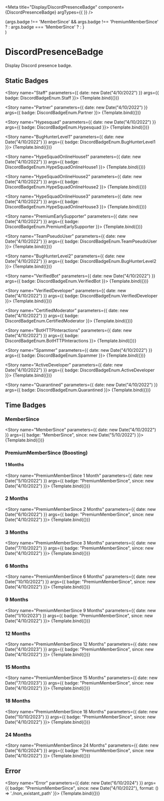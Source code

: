 
<Meta title="Display/DiscordPresenceBadge" component={DiscordPresenceBadge} argTypes={{ }} />


  <div style={{ fontSize: '16px' }}>
    <ThemeDiscordPresence
      classes={DiscordPresenceClassesDefault}
      theme={{ primary: '#2672c3', accent: '#001a30' }}
    >
      <Box>
        <DiscordPresenceLayout>
          <div style={{ padding: '10em', }}>
            <DiscordPresenceBadgeShowcase>
            {args.badge !== 'MemberSince' && args.badge !== 'PremiumMemberSince'
              ? <DiscordPresenceBadge badge={args.badge} format={args.format} />
              : args.badge === 'MemberSince'
                ? <DiscordPresenceBadgeMemberSince since={args.since} format={args.format} />
                : <DiscordPresenceBadgePremiumMemberSince since={args.since} format={args.format} />}
            </DiscordPresenceBadgeShowcase>
          </div>
        </DiscordPresenceLayout>
      </Box>
    </ThemeDiscordPresence>
  </div>
)

# DiscordPresenceBadge

Display Discord presence badge.

## Static Badges

<Story name="Staff" parameters={{ date: new Date("4/10/2022") }} args={{ badge: DiscordBadgeEnum.Staff }}>
  {Template.bind({})}
</Story>

<Story name="Partner" parameters={{ date: new Date("4/10/2022") }} args={{ badge: DiscordBadgeEnum.Partner }}>
  {Template.bind({})}
</Story>

<Story name="Hypesquad" parameters={{ date: new Date("4/10/2022") }} args={{ badge: DiscordBadgeEnum.Hypesquad }}>
  {Template.bind({})}
</Story>

<Story name="BugHunterLevel1" parameters={{ date: new Date("4/10/2022") }} args={{ badge: DiscordBadgeEnum.BugHunterLevel1 }}>
  {Template.bind({})}
</Story>

<Story name="HypeSquadOnlineHouse1" parameters={{ date: new Date("4/10/2022") }} args={{ badge: DiscordBadgeEnum.HypeSquadOnlineHouse1 }}>
  {Template.bind({})}
</Story>

<Story name="HypeSquadOnlineHouse2" parameters={{ date: new Date("4/10/2022") }} args={{ badge: DiscordBadgeEnum.HypeSquadOnlineHouse2 }}>
  {Template.bind({})}
</Story>

<Story name="HypeSquadOnlineHouse3" parameters={{ date: new Date("4/10/2022") }} args={{ badge: DiscordBadgeEnum.HypeSquadOnlineHouse3 }}>
  {Template.bind({})}
</Story>

<Story name="PremiumEarlySupporter" parameters={{ date: new Date("4/10/2022") }} args={{ badge: DiscordBadgeEnum.PremiumEarlySupporter }}>
  {Template.bind({})}
</Story>

<Story name="TeamPseudoUser" parameters={{ date: new Date("4/10/2022") }} args={{ badge: DiscordBadgeEnum.TeamPseudoUser }}>
  {Template.bind({})}
</Story>

<Story name="BugHunterLevel2" parameters={{ date: new Date("4/10/2022") }} args={{ badge: DiscordBadgeEnum.BugHunterLevel2 }}>
  {Template.bind({})}
</Story>

<Story name="VerifiedBot" parameters={{ date: new Date("4/10/2022") }} args={{ badge: DiscordBadgeEnum.VerifiedBot }}>
  {Template.bind({})}
</Story>

<Story name="VerifiedDeveloper" parameters={{ date: new Date("4/10/2022") }} args={{ badge: DiscordBadgeEnum.VerifiedDeveloper }}>
  {Template.bind({})}
</Story>

<Story name="CertifiedModerator" parameters={{ date: new Date("4/10/2022") }} args={{ badge: DiscordBadgeEnum.CertifiedModerator }}>
  {Template.bind({})}
</Story>

<Story name="BotHTTPInteractions" parameters={{ date: new Date("4/10/2022") }} args={{ badge: DiscordBadgeEnum.BotHTTPInteractions }}>
  {Template.bind({})}
</Story>

<Story name="Spammer" parameters={{ date: new Date("4/10/2022") }} args={{ badge: DiscordBadgeEnum.Spammer }}>
  {Template.bind({})}
</Story>

<Story name="ActiveDeveloper" parameters={{ date: new Date("4/10/2022") }} args={{ badge: DiscordBadgeEnum.ActiveDeveloper }}>
  {Template.bind({})}
</Story>

<Story name="Quarantined" parameters={{ date: new Date("4/10/2022") }} args={{ badge: DiscordBadgeEnum.Quarantined }}>
  {Template.bind({})}
</Story>

## Time Badges

### MemberSince

<Story name="MemberSince" parameters={{ date: new Date("4/10/2022") }} args={{ badge: "MemberSince", since: new Date("5/10/2022") }}>
  {Template.bind({})}
</Story>

### PremiumMemberSince (Boosting)

#### 1 Months

<Story name="PremiumMemberSince 1 Month" parameters={{ date: new Date("5/10/2022") }} args={{ badge: "PremiumMemberSince", since: new Date("4/10/2022") }}>
  {Template.bind({})}
</Story>

### 2 Months

<Story name="PremiumMemberSince 2 Months" parameters={{ date: new Date("6/10/2022") }} args={{ badge: "PremiumMemberSince", since:  new Date("4/10/2022") }}>
  {Template.bind({})}
</Story>

### 3 Months

<Story name="PremiumMemberSince 3 Months" parameters={{ date: new Date("7/10/2022") }} args={{ badge: "PremiumMemberSince", since: new Date("4/10/2022") }}>
  {Template.bind({})}
</Story>

### 6 Months

<Story name="PremiumMemberSince 6 Months" parameters={{ date: new Date("10/10/2022") }} args={{ badge: "PremiumMemberSince", since: new Date("4/10/2022") }}>
  {Template.bind({})}
</Story>

### 9 Months

<Story name="PremiumMemberSince 9 Months" parameters={{ date: new Date("1/10/2023") }} args={{ badge: "PremiumMemberSince", since: new Date("4/10/2022") }}>
  {Template.bind({})}
</Story>

### 12 Months

<Story name="PremiumMemberSince 12 Months" parameters={{ date: new Date("4/10/2023") }} args={{ badge: "PremiumMemberSince", since: new Date("4/10/2022") }}>
  {Template.bind({})}
</Story>

### 15 Months

<Story name="PremiumMemberSince 15 Months" parameters={{ date: new Date("7/10/2023") }} args={{ badge: "PremiumMemberSince", since: new Date("4/10/2022") }}>
  {Template.bind({})}
</Story>

### 18 Months

<Story name="PremiumMemberSince 18 Months" parameters={{ date: new Date("10/10/2023") }} args={{ badge: "PremiumMemberSince", since: new Date("4/10/2022") }}>
  {Template.bind({})}
</Story>

### 24 Months

<Story name="PremiumMemberSince 24 Months" parameters={{ date: new Date("6/10/2024") }} args={{ badge: "PremiumMemberSince", since: new Date("4/10/2022") }}>
  {Template.bind({})}
</Story>

## Error

<Story name="Error" parameters={{ date: new Date("6/10/2024") }} args={{ badge: "PremiumMemberSince", since: new Date("4/10/2022"), format: () => './non_existant_path' }}>
  {Template.bind({})}
</Story>
